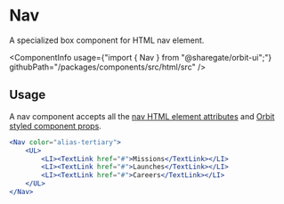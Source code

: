 
<Meta
    title="Html elements/Nav"
    id="html-nav"
/>

# Nav

<Tagline>A specialized <Link href="?path=/docs/box--default-story">box</Link> component for HTML nav element.</Tagline>

<ComponentInfo
    usage={"import { Nav } from \"@sharegate/orbit-ui\";"}
    githubPath="/packages/components/src/html/src"
/>

## Usage

A nav component accepts all the [nav HTML element attributes](https://developer.mozilla.org/en-US/docs/Web/HTML/Element/nav) and [Orbit styled component props](?path=/docs/styling--page).

```jsx
<Nav color="alias-tertiary">
    <UL>
        <LI><TextLink href="#">Missions</TextLink></LI>
        <LI><TextLink href="#">Launches</TextLink></LI>
        <LI><TextLink href="#">Careers</TextLink></LI>
    </UL>
</Nav>
```
